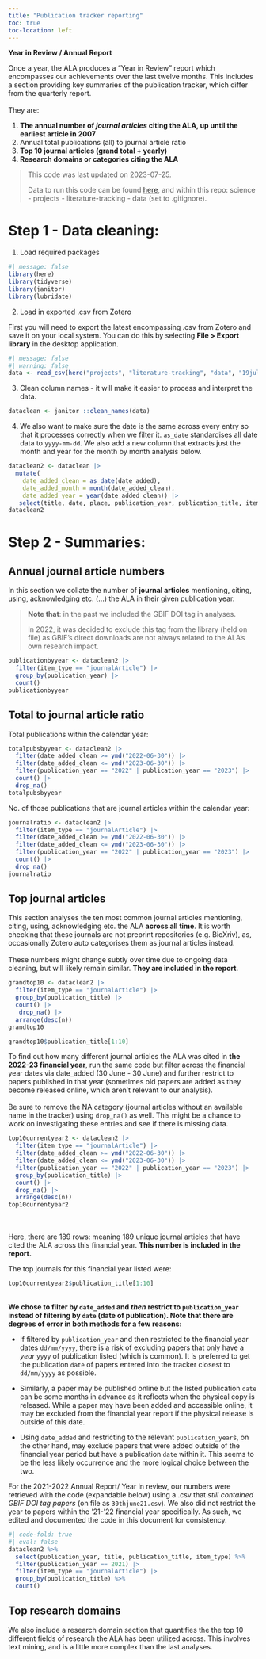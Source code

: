 ```yaml
---
title: "Publication tracker reporting"
toc: true
toc-location: left
---
```


**Year in Review / Annual Report**

Once a year, the ALA produces a "Year in Review" report which encompasses our achievements over the last twelve months. This includes a section providing key summaries of the publication tracker, which differ from the quarterly report.\
\
They are:

1.  **The annual number of *journal articles* citing the ALA, up until the earliest article in 2007**
2.  Annual total publications (all) to journal article ratio
3.  **Top 10 journal articles (grand total + yearly)**
4.  **Research domains or categories citing the ALA**

> This code was last updated on 2023-07-25.
>
> Data to run this code can be found [here](https://csiroau.sharepoint.com/:f:/r/sites/AtlasofLivingAustralia/Shared%20Documents/Science%20and%20Decision%20Support/Data/science/projects/literature-tracking/data?csf=1&web=1&e=M5hBEt), and within this repo: science - projects - literature-tracking - data (set to .gitignore).

# Step 1 - Data cleaning:

1.  Load required packages

```r
#| message: false
library(here)
library(tidyverse)
library(janitor)
library(lubridate)
```

2.  Load in exported .csv from Zotero

First you will need to export the latest encompassing .csv from Zotero and save it on your local system. You can do this by selecting **File \> Export library** in the desktop application.

```r
#| message: false
#| warning: false
data <- read_csv(here("projects", "literature-tracking", "data", "19july23.csv"))
```

3.  Clean column names - it will make it easier to process and interpret the data.

```r
dataclean <- janitor ::clean_names(data) 
```

4.  We also want to make sure the date is the same across every entry so that it processes correctly when we filter it. `as_date` standardises all date data to `yyyy-mm-dd`. We also add a new column that extracts just the month and year for the month by month analysis below.

```r
dataclean2 <- dataclean |>
  mutate(
    date_added_clean = as_date(date_added),
    date_added_month = month(date_added_clean),
    date_added_year = year(date_added_clean)) |>
   select(title, date, place, publication_year, publication_title, item_type, url, manual_tags, date_added, date_added_clean, date_added_month, date_added_year)
dataclean2
```

# Step 2 - Summaries:

## Annual journal article numbers

In this section we collate the number of **journal articles** mentioning, citing, using, acknowledging etc. (...) the ALA in their given publication year.

> **Note that**: in the past we included the GBIF DOI tag in analyses.
>
> In 2022, it was decided to exclude this tag from the library (held on file) as GBIF's direct downloads are not always related to the ALA's own research impact.

```r
publicationbyyear <- dataclean2 |>
  filter(item_type == "journalArticle") |>
  group_by(publication_year) |>
  count() 
publicationbyyear
```

## Total to journal article ratio


Total publications within the calendar year: 

```r
totalpubsbyyear <- dataclean2 |>
  filter(date_added_clean >= ymd("2022-06-30")) |>
  filter(date_added_clean <= ymd("2023-06-30")) |>
  filter(publication_year == "2022" | publication_year == "2023") |>
  count() |>
  drop_na() 
totalpubsbyyear
```

No. of those publications that are journal articles within the calendar year: 

```r
journalratio <- dataclean2 |>
  filter(item_type == "journalArticle") |>
  filter(date_added_clean >= ymd("2022-06-30")) |>
  filter(date_added_clean <= ymd("2023-06-30")) |>
  filter(publication_year == "2022" | publication_year == "2023") |>
  count() |>
  drop_na() 
journalratio
```

## Top journal articles

This section analyses the ten most common journal articles mentioning, citing, using, acknowledging etc. the ALA **across all time**. It is worth checking that these journals are not preprint repositories (e.g. BioXriv), as, occasionally Zotero auto categorises them as journal articles instead.\
\
These numbers might change subtly over time due to ongoing data cleaning, but will likely remain similar. **They are included in the report**.

```r
grandtop10 <- dataclean2 |>
  filter(item_type == "journalArticle") |>
  group_by(publication_title) |>
  count() |>
   drop_na() |>
  arrange(desc(n)) 
grandtop10
```

```r
grandtop10$publication_title[1:10]
```

To find out how many different journal articles the ALA was cited in **the 2022-23 financial year**, run the same code but filter across the financial year dates via date_added (30 June - 30 June) and further restrict to papers published in that year (sometimes old papers are added as they become released online, which aren't relevant to our analysis).\
\
Be sure to remove the NA category (journal articles without an available name in the tracker) using `drop_na()` as well. This might be a chance to work on investigating these entries and see if there is missing data.

```r
top10currentyear2 <- dataclean2 |>
  filter(item_type == "journalArticle") |>
  filter(date_added_clean >= ymd("2022-06-30")) |>
  filter(date_added_clean <= ymd("2023-06-30")) |>
  filter(publication_year == "2022" | publication_year == "2023") |>
  group_by(publication_title) |>
  count() |>
  drop_na() |>
  arrange(desc(n)) 
top10currentyear2
```

**\
\
**Here, there are 189 rows: meaning 189 unique journal articles that have cited the ALA across this financial year. **This number is included in the report.**

The top journals for this financial year listed were:

```r
top10currentyear2$publication_title[1:10]
```

**\
We chose to filter by `date_added` and *then* restrict to `publication_year` instead of filtering by `date` (date of publication). Note that there are degrees of error in both methods for a few reasons:**

-   If filtered by `publication_year` and then restricted to the financial year dates `dd/mm/yyyy`, there is a risk of excluding papers that only have a *year* `yyyy` of publication listed (which is common). It is preferred to get the publication `date` of papers entered into the tracker closest to `dd/mm/yyyy` as possible.

-   Similarly, a paper may be published online but the listed publication `date` can be some months in advance as it reflects when the physical copy is released. While a paper may have been added and accessible online, it may be excluded from the financial year report if the physical release is outside of this date.

-   Using `date_added` and restricting to the relevant `publication_year`s, on the other hand, may exclude papers that were added outside of the financial year period but have a publication `date` within it. This seems to be the less likely occurrence and the more logical choice between the two.

For the 2021-2022 Annual Report/ Year in review, our numbers were retrieved with the code (expandable below) using a .csv that *still contained GBIF DOI tag papers* (on file as `30thjune21.csv`). We also did not restrict the year to papers within the '21-'22 financial year specifically. As such, we edited and documented the code in this document for consistency.

```r
#| code-fold: true
#| eval: false
dataclean2 %>%
  select(publication_year, title, publication_title, item_type) %>%
  filter(publication_year == 2021) |> 
  filter(item_type == "journalArticle") |>
  group_by(publication_title) %>%
  count()
```

## Top research domains

We also include a research domain section that quantifies the the top 10 different fields of research the ALA has been utilized across. This involves text mining, and is a little more complex than the last analyses.\
\
